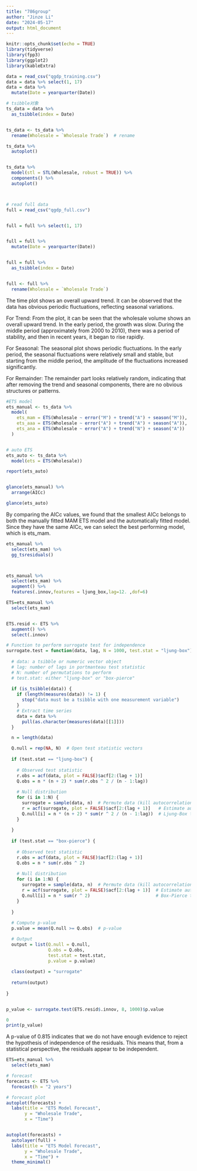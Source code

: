 ```yaml
---
title: "786group"
author: "Jinze Li"
date: "2024-05-17"
output: html_document
---
```


```r
knitr::opts_chunk$set(echo = TRUE)
library(tidyverse)
library(fpp3)
library(ggplot2)
library(kableExtra)
```






```r
data = read_csv("qgdp_training.csv")
data = data %>% select(1, 17)
data = data %>%
  mutate(Date = yearquarter(Date))

# tsibble对象
ts_data = data %>%
  as_tsibble(index = Date)


ts_data <- ts_data %>%
  rename(Wholesale = `Wholesale Trade`)  # rename

ts_data %>% 
  autoplot()


ts_data %>%
  model(stl = STL(Wholesale, robust = TRUE)) %>%
  components() %>%
  autoplot()



# read full data
full = read_csv("qgdp_full.csv")


full = full %>% select(1, 17)


full = full %>%
  mutate(Date = yearquarter(Date))


full = full %>%
  as_tsibble(index = Date)


full <- full %>%
  rename(Wholesale = `Wholesale Trade`)  
```




The time plot shows an overall upward trend. It can be observed that the data has obvious periodic fluctuations, reflecting seasonal variations.

For Trend:
From the plot, it can be seen that the wholesale volume shows an overall upward trend. In the early period, the growth was slow. During the middle period (approximately from 2000 to 2010), there was a period of stability, and then in recent years, it began to rise rapidly.

For Seasonal:
The seasonal plot shows periodic fluctuations. In the early period, the seasonal fluctuations were relatively small and stable, but starting from the middle period, the amplitude of the fluctuations increased significantly.

For Remainder:
The remainder part looks relatively random, indicating that after removing the trend and seasonal components, there are no obvious structures or patterns.


```r
#ETS model
ets_manual <- ts_data %>%
  model(
    ets_mam = ETS(Wholesale ~ error("M") + trend("A") + season("M")),
    ets_aaa = ETS(Wholesale ~ error("A") + trend("A") + season("A")),
    ets_ana = ETS(Wholesale ~ error("A") + trend("N") + season("A"))
  )


# auto ETS
ets_auto <- ts_data %>%
  model(ets = ETS(Wholesale))

report(ets_auto)


glance(ets_manual) %>%
  arrange(AICc)

glance(ets_auto)
```


By comparing the AICc values, we found that the smallest AICc belongs to both the manually fitted MAM ETS model and the automatically fitted model. Since they have the same AICc, we can select the best performing model, which is ets_mam.



```r
ets_manual %>% 
  select(ets_mam) %>% 
  gg_tsresiduals()



ets_manual %>% 
  select(ets_mam) %>% 
  augment() %>% 
  features(.innov,features = ljung_box,lag=12. ,dof=6)

```



```r
ETS=ets_manual %>% 
  select(ets_mam)


ETS.resid <- ETS %>%
  augment() %>%
  select(.innov)

# Function to perform surrogate test for independence
surrogate.test = function(data, lag, N = 1000, test.stat = "ljung-box") {
  
  # data: a tsibble or numeric vector object
  # lag: number of lags in portmanteau test statistic
  # N: number of permutations to perform
  # test.stat: either "ljung-box" or "box-pierce"
  
  if (is_tsibble(data)) {
    if (length(measures(data)) != 1) {  
      stop("data must be a tsibble with one measurement variable")
    }
    # Extract time series 
    data = data %>% 
      pull(as.character(measures(data)[[1]])) 
  }

  n = length(data)

  Q.null = rep(NA, N)  # Open test statistic vectors
  
  if (test.stat == "ljung-box") {
    
    # Observed test statistic
    r.obs = acf(data, plot = FALSE)$acf[2:(lag + 1)]
    Q.obs = n * (n + 2) * sum(r.obs ^ 2 / (n - 1:lag))
    
    # Null distribution
    for (i in 1:N) {
      surrogate = sample(data, n)  # Permute data (kill autocorrelation, maintain amplitude)
      r = acf(surrogate, plot = FALSE)$acf[2:(lag + 1)]   # Estimate autocorrelation
      Q.null[i] = n * (n + 2) * sum(r ^ 2 / (n - 1:lag))  # Ljung-Box test statistic
    }
    
  }
  
  if (test.stat == "box-pierce") {
    
    # Observed test statistic
    r.obs = acf(data, plot = FALSE)$acf[2:(lag + 1)]
    Q.obs = n * sum(r.obs ^ 2)
    
    # Null distribution
    for (i in 1:N) {
      surrogate = sample(data, n)  # Permute data (kill autocorrelation, maintain amplitude)
      r = acf(surrogate, plot = FALSE)$acf[2:(lag + 1)]  # Estimate autocorrelation
      Q.null[i] = n * sum(r ^ 2)                         # Box-Pierce test statistic
    }
    
  }
  
  # Compute p-value
  p.value = mean(Q.null >= Q.obs)  # p-value

  # Output
  output = list(Q.null = Q.null,
                Q.obs = Q.obs,
                test.stat = test.stat,
                p.value = p.value)
  
  class(output) = "surrogate"
  
  return(output)
  
}


p_value <- surrogate.test(ETS.resid$.innov, 8, 1000)$p.value

0
print(p_value)


```

A p-value of 0.815 indicates that we do not have enough evidence to reject the hypothesis of independence of the residuals. This means that, from a statistical perspective, the residuals appear to be independent.


```r
ETS=ets_manual %>% 
  select(ets_mam)

# forecast
forecasts <- ETS %>%
  forecast(h = "2 years") 

# forecast plot
autoplot(forecasts) +
  labs(title = "ETS Model Forecast",
       y = "Wholesale Trade",
       x = "Time")


autoplot(forecasts) +
  autolayer(full) + 
  labs(title = "ETS Model Forecast",
       y = "Wholesale Trade",
       x = "Time") +
  theme_minimal()

```



```r



```



